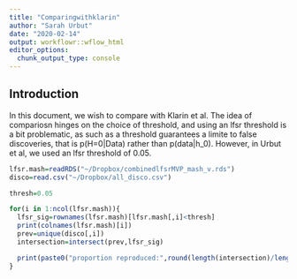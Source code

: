 ```yaml
---
title: "Comparingwithklarin"
author: "Sarah Urbut"
date: "2020-02-14"
output: workflowr::wflow_html
editor_options:
  chunk_output_type: console
---
```


## Introduction

In this document, we wish to compare with Klarin et al. The idea of compariosn hinges on the choice of threshold, and using an lfsr threshold is a bit problematic, as such as a threshold guarantees a limite to false discoveries, that is p(H=0|Data) rather than p(data|h_0). However, in Urbut et al, we used an lfsr threshold of 0.05.

```r
lfsr.mash=readRDS("~/Dropbox/combinedlfsrMVP_mash_v.rds")
disco=read.csv("~/Dropbox/all_disco.csv")

thresh=0.05

for(i in 1:ncol(lfsr.mash)){
  lfsr_sig=rownames(lfsr.mash)[lfsr.mash[,i]<thresh]
  print(colnames(lfsr.mash)[i])
  prev=unique(disco[,i])
  intersection=intersect(prev,lfsr_sig)

  print(paste0("proportion reproduced:",round(length(intersection)/length(prev),2)))##number of discoveries from previous recaptured)
}
```

